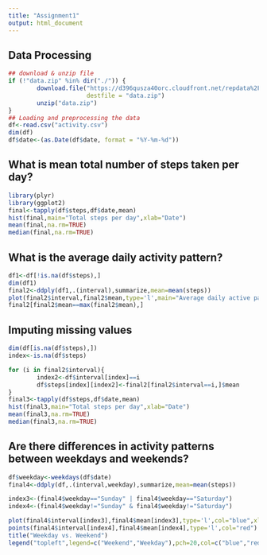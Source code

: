 ```yaml
---
title: "Assignment1"
output: html_document
---
```


## Data Processing
```r
## download & unzip file
if (!"data.zip" %in% dir("./")) {
        download.file("https://d396qusza40orc.cloudfront.net/repdata%2Fdata%2Factivity.zip", 
                      destfile = "data.zip")
        unzip("data.zip")
}
## Loading and preprocessing the data
df<-read.csv("activity.csv")
dim(df)
df$date<-(as.Date(df$date, format = "%Y-%m-%d"))
```

## What is mean total number of steps taken per day?
```r
library(plyr)
library(ggplot2)
final<-tapply(df$steps,df$date,mean)
hist(final,main="Total steps per day",xlab="Date")
mean(final,na.rm=TRUE)
median(final,na.rm=TRUE)
```

## What is the average daily activity pattern?
```r
df1<-df[!is.na(df$steps),]
dim(df1)
final2<-ddply(df1,.(interval),summarize,mean=mean(steps))
plot(final2$interval,final2$mean,type='l',main="Average daily active pattern",xlab="Interval",ylab="Average steps")
final2[final2$mean==max(final2$mean),]
```

## Imputing missing values
```r
dim(df[is.na(df$steps),])
index<-is.na(df$steps)

for (i in final2$interval){
        index2<-df$interval[index]==i
        df$steps[index][index2]<-final2[final2$interval==i,]$mean
}
final3<-tapply(df$steps,df$date,mean)
hist(final3,main="Total steps per day",xlab="Date")
mean(final3,na.rm=TRUE)
median(final3,na.rm=TRUE)
```

## Are there differences in activity patterns between weekdays and weekends?
```r
df$weekday<-weekdays(df$date)
final4<-ddply(df,.(interval,weekday),summarize,mean=mean(steps))

index3<-(final4$weekday=="Sunday" | final4$weekday=="Saturday")
index4<-(final4$weekday!="Sunday" & final4$weekday!="Saturday")

plot(final4$interval[index3],final4$mean[index3],type='l',col="blue",xlab="Interval",ylab="Average")
points(final4$interval[index4],final4$mean[index4],type='l',col="red")
title("Weekday vs. Weekend")
legend("topleft",legend=c("Weekend","Weekday"),pch=20,col=c("blue","red"))
```